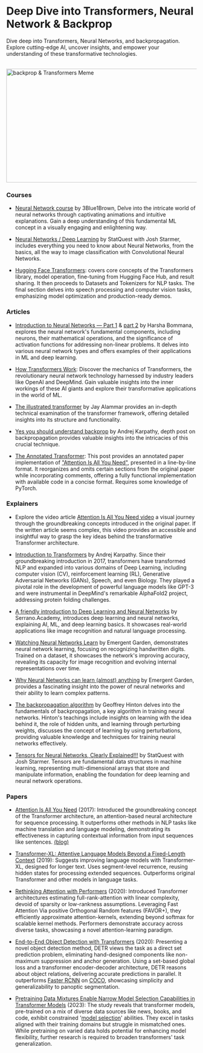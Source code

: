 # Deep Dive into Transformers, Neural Network & Backprop

Dive deep into Transformers, Neural Networks, and backpropagation. Explore cutting-edge AI, uncover insights, and empower your understanding of these transformative technologies.

<br/>


<div style={{ position: "relative" }}>
  <Image
    src="/static/img/memes/backpropAndTransformersMeme.png"
    alt="backprop & Transformers Meme"
    height="300"
    width="850"
    priority
  />
</div>

### Courses

- [Neural Network course](https://www.youtube.com/playlist?list=PLZHQObOWTQDNU6R1_67000Dx_ZCJB-3pi) by 3Blue1Brown, Delve into the intricate world of neural networks through captivating animations and intuitive explanations. Gain a deep understanding of this fundamental ML concept in a visually engaging and enlightening way.

- [Neural Networks / Deep Learning](https://www.youtube.com/playlist?list=PLblh5JKOoLUIxGDQs4LFFD--41Vzf-ME1) by StatQuest with Josh Starmer, includes everything you need to know about Neural Networks, from the basics, all the way to image classification with Convolutional Neural Networks.

- [Hugging Face Transformers](https://huggingface.co/learn/nlp-course/chapter1/1): covers core concepts of the Transformers library, model operation, fine-tuning from Hugging Face Hub, and result sharing. It then proceeds to Datasets and Tokenizers for NLP tasks. The final section delves into speech processing and computer vision tasks, emphasizing model optimization and production-ready demos.

### Articles

- [Introduction to Neural Networks — Part 1](https://medium.com/deep-learning-demystified/introduction-to-neural-networks-part-1-e13f132c6d7e) & [part 2](https://medium.com/deep-learning-demystified/introduction-to-neural-networks-part-2-c261a99f4138) by Harsha Bommana, explores the neural network's fundamental components, including neurons, their mathematical operations, and the significance of activation functions for addressing non-linear problems. It delves into various neural network types and offers examples of their applications in ML and deep learning.

- [How Transformers Work](https://towardsdatascience.com/transformers-141e32e69591): Discover the mechanics of Transformers, the revolutionary neural network technology harnessed by industry leaders like OpenAI and DeepMind. Gain valuable insights into the inner workings of these AI giants and explore their transformative applications in the world of ML.

- [The illustrated transformer](https://jalammar.github.io/illustrated-transformer/) by Jay Alammar provides an in-depth technical examination of the transformer framework, offering detailed insights into its structure and functionality.

- [Yes you should understand backprop](https://karpathy.medium.com/yes-you-should-understand-backprop-e2f06eab496b) by Andrej Karpathy, depth post on backpropagation provides valuable insights into the intricacies of this crucial technique.

- [The Annotated Transformer](http://nlp.seas.harvard.edu/annotated-transformer/): This post provides an annotated paper implementation of ["Attention Is All You Need"](https://proceedings.neurips.cc/paper_files/paper/2017/file/3f5ee243547dee91fbd053c1c4a845aa-Paper.pdf), presented in a line-by-line format. It reorganizes and omits certain sections from the original paper while incorporating comments, offering a fully functional implementation with available code in a concise format. Requires some knowledge of PyTorch.

### Explainers

- Explore the video article [Attention Is All You Need video](https://www.youtube.com/watch?v=XowwKOAWYoQ) a visual journey through the groundbreaking concepts introduced in the original paper. If the written article seems complex, this video provides an accessible and insightful way to grasp the key ideas behind the transformative Transformer architecture.

- [Introduction to Transformers](https://www.youtube.com/watch?v=XfpMkf4rD6E&t=2287s) by Andrej Karpathy. Since their groundbreaking introduction in 2017, transformers have transformed NLP and expanded into various domains of Deep Learning, including computer vision (CV), reinforcement learning (RL), Generative Adversarial Networks (GANs), Speech, and even Biology. They played a pivotal role in the development of powerful language models like GPT-3 and were instrumental in DeepMind's remarkable AlphaFold2 project, addressing protein folding challenges.

- [A friendly introduction to Deep Learning and Neural Networks](https://www.youtube.com/watch?v=BR9h47Jtqyw&list=PLs8w1Cdi-zvavXlPXEAsWIh4Cgh83pZPO&index=1&t=1s) by Serrano.Academy, introduces deep learning and neural networks, explaining AI, ML, and deep learning basics. It showcases real-world applications like image recognition and natural language processing.

- [Watching Neural Networks Learn](https://www.youtube.com/watch?v=TkwXa7Cvfr8&t=1191s) by Emergent Garden, demonstrates neural network learning, focusing on recognizing handwritten digits. Trained on a dataset, it showcases the network's improving accuracy, revealing its capacity for image recognition and evolving internal representations over time.

- [Why Neural Networks can learn (almost) anything](https://www.youtube.com/watch?v=0QczhVg5HaI) by Emergent Garden, provides a fascinating insight into the power of neural networks and their ability to learn complex patterns.

- [The backpropagation algorithm](https://www.youtube.com/watch?v=VCT1N0EsGj0) by Geoffrey Hinton delves into the fundamentals of backpropagation, a key algorithm in training neural networks. Hinton's teachings include insights on learning with the idea behind it, the role of hidden units, and learning through perturbing weights, discusses the concept of learning by using perturbations, providing valuable knowledge and techniques for training neural networks effectively.

- [Tensors for Neural Networks, Clearly Explained!!!](https://www.youtube.com/watch?v=L35fFDpwIM4) by StatQuest with Josh Starmer. Tensors are fundamental data structures in machine learning, representing multi-dimensional arrays that store and manipulate information, enabling the foundation for deep learning and neural network operations.

### Papers

- [Attention Is All You Need](https://arxiv.org/abs/1706.03762) (2017): Introduced the groundbreaking concept of the Transformer architecture, an attention-based neural architecture for sequence processing. It outperforms other methods in NLP tasks like machine translation and language modeling, demonstrating its effectiveness in capturing contextual information from input sequences like sentences. [(blog)](https://blog.research.google/2017/08/transformer-novel-neural-network.html)

- [Transformer-XL: Attentive Language Models Beyond a Fixed-Length Context](https://arxiv.org/abs/1901.02860) (2019): Suggests improving language models with Transformer-XL, designed for longer text. Uses segment-level recurrence, reusing hidden states for processing extended sequences. Outperforms original Transformer and other models in language tasks.

- [Rethinking Attention with Performers](https://arxiv.org/abs/2009.14794) (2020): Introduced Transformer architectures estimating full-rank-attention with linear complexity, devoid of sparsity or low-rankness assumptions. Leveraging Fast Attention Via positive Orthogonal Random features (FAVOR+), they efficiently approximate attention-kernels, extending beyond softmax for scalable kernel methods. Performers demonstrate accuracy across diverse tasks, showcasing a novel attention-learning paradigm.

- [End-to-End Object Detection with Transformers](https://arxiv.org/abs/2005.12872) (2020): Presenting a novel object detection method, DETR views the task as a direct set prediction problem, eliminating hand-designed components like non-maximum suppression and anchor generation. Using a set-based global loss and a transformer encoder-decoder architecture, DETR reasons about object relations, delivering accurate predictions in parallel. It outperforms [Faster RCNN](https://arxiv.org/abs/1506.01497) on [COCO](https://cocodataset.org/#home), showcasing simplicity and generalizability to panoptic segmentation.

- [Pretraining Data Mixtures Enable Narrow Model Selection Capabilities in Transformer Models](https://arxiv.org/abs/2311.00871) (2023): The study reveals that transformer models, pre-trained on a mix of diverse data sources like news, books, and code, exhibit constrained '[model selection](https://en.wikipedia.org/wiki/Model_selection)' abilities. They excel in tasks aligned with their training domains but struggle in mismatched ones. While pretraining on varied data holds potential for enhancing model flexibility, further research is required to broaden transformers' task generalization.
